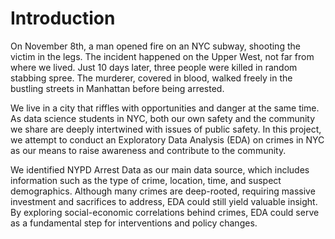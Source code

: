 # Introduction

On November 8th, a man opened fire on an NYC subway, shooting the victim in the legs. The incident happened on the Upper West, not far from where we lived. Just 10 days later, three people were killed in random stabbing spree. The murderer, covered in blood, walked freely in the bustling streets in Manhattan before being arrested.

We live in a city that riffles with opportunities and danger at the same time. As data science students in NYC, both our own safety and the community we share are deeply intertwined with issues of public safety. In this project, we attempt to conduct an Exploratory Data Analysis (EDA) on crimes in NYC as our means to raise awareness and contribute to the community.

We identified NYPD Arrest Data as our main data source, which includes information such as the type of crime, location, time, and suspect demographics. Although many crimes are deep-rooted, requiring massive investment and sacrifices to address, EDA could still yield valuable insight. By exploring social-economic correlations behind crimes, EDA could serve as a fundamental step for interventions and policy changes.
